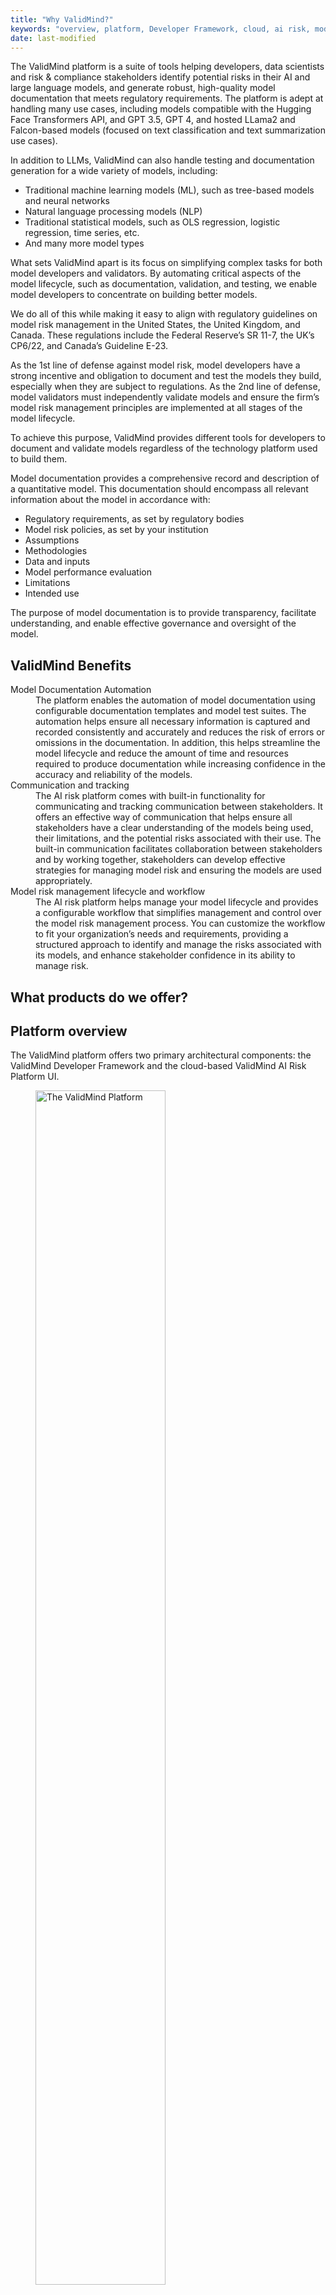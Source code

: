 ```yaml
---
title: "Why ValidMind?"
keywords: "overview, platform, Developer Framework, cloud, ai risk, model risk management, ValidMind"
date: last-modified
---
```


The ValidMind platform is a suite of tools helping developers, data scientists and risk & compliance stakeholders identify potential risks in their AI and large language models, and generate robust, high-quality model documentation that meets regulatory requirements. The platform is adept at handling many use cases, including models compatible with the Hugging Face Transformers API, and GPT 3.5, GPT 4, and hosted LLama2 and Falcon-based models (focused on text classification and text summarization use cases).

In addition to LLMs, ValidMind can also handle testing and documentation generation for a wide variety of models, including:

- Traditional machine learning models (ML), such as tree-based models and neural networks
- Natural language processing models (NLP)
- Traditional statistical models, such as OLS regression, logistic regression, time series, etc.
- And many more model types

What sets ValidMind apart is its focus on simplifying complex tasks for both model developers and validators. By automating critical aspects of the model lifecycle, such as documentation, validation, and testing, we enable model developers to concentrate on building better models. 

We do all of this while making it easy to align with regulatory guidelines on model risk management in the United States, the United Kingdom, and Canada. These regulations include the Federal Reserve's SR 11-7, the UK's CP6/22, and Canada's Guideline E-23.

As the 1st line of defense against model risk, model developers have a strong incentive and obligation to document and test the models they build, especially when they are subject to regulations. As the 2nd line of defense, model validators must independently validate models and ensure the firm's model risk management principles are implemented at all stages of the model lifecycle.

To achieve this purpose, ValidMind provides different tools for developers to document and validate models regardless of the technology platform used to build them. 

Model documentation provides a comprehensive record and description of a quantitative model. This documentation should encompass all relevant information about the model in accordance with:

- Regulatory requirements, as set by regulatory bodies
- Model risk policies, as set by your institution
- Assumptions
- Methodologies
- Data and inputs
- Model performance evaluation
- Limitations
- Intended use

The purpose of model documentation is to provide transparency, facilitate understanding, and enable effective governance and oversight of the model.

## ValidMind Benefits

Model Documentation Automation
: The platform enables the automation of model documentation using configurable documentation templates and model test suites. The automation helps ensure all necessary information is captured and recorded consistently and accurately and reduces the risk of errors or omissions in the documentation.  In addition, this helps streamline the model lifecycle and reduce the amount of time and resources required to produce documentation while increasing confidence in the accuracy and reliability of the models.

Communication and tracking
: The AI risk platform comes with built-in functionality for communicating and tracking communication between stakeholders. It offers an effective way of communication that helps ensure all stakeholders have a clear understanding of the models being used, their limitations, and the potential risks associated with their use. The built-in communication facilitates collaboration between stakeholders and by working together, stakeholders can develop effective strategies for managing model risk and ensuring the models are used appropriately.

Model risk management lifecycle and workflow
: The AI risk platform helps manage your model lifecycle and provides a configurable workflow that simplifies management and control over the model risk management process. You can customize the workflow to fit your organization's needs and requirements, providing a structured approach to identify and manage the risks associated with its models, and enhance stakeholder confidence in its ability to manage risk. 

## What products do we offer?
## Platform overview

The ValidMind platform offers two primary architectural components: the ValidMind Developer Framework and the cloud-based ValidMind AI Risk Platform UI.

![The ValidMind Platform](platform-overview.png){width=70% fig-align="center" fig-alt="An image showing the two main components of ValidMind. The Developer Framework that integrates with your existing developer environment, and the ValidMind AI risk platform."}

### ValidMind Developer Framework

<!--- NR Add some visual representation of the Developer Framework here --->

The ValidMind Developer Framework offers model developers a systematic approach to documenting and testing risk models with repeatability and consistency. The Developer Framework streamlines the process of generating documentation for AI/ML and algorithmic models, helping you proactively identify potential risks through rigorous testing.

The Developer Framework consists of a client-side library, API endpoints for models and testing, and validation tests that streamline the model development process. Implemented as a series of independent libraries in Python and R, our framework ensures compatibility and flexibility with diverse set of developer environments and requirements.

With the Developer Framework, you can:

- **Automate documentation** — Add comprehensive documentation as metadata while you build models to be shared with model validators, streamlining and speeding up the process.
- **Run test suites** — Identify potential risks for a diverse range of statistical and AI/LLM/ML models by assessing data quality, model outcomes, robustness, and explainability.
- **Integrate with your development environment** — Seamlessly incorporate the framework into your existing model development environment, connecting to your existing model code and data sets.
- **Upload documentation data** — Send qualitative and quantitative test data to the AI risk platform to generate the model documentation for review and approval, fostering effective collaboration with model reviewers and validators.

### ValidMind AI Risk Platform 

<!--- NR Add some visual representation of the platform UI here --->

The ValidMind Platform UI provides a comprehensive suite of tools, guidelines, and best practices. You use the platform to review and evaluate models and model documentation to ensure they comply with organizational and regulatory requirements.

The platform employs a multi-tenant architecture, hosting the cloud-based user interface, APIs, databases, and internal services. The design ensures efficient resource utilization and offers a highly scalable solution for organizations of varying sizes.

With the ValidMind Platform, you can:

- **Track your model inventory** — Manage the model lifecycle, track the workflow status for models, plan for upcoming validation dates, and more.
- **Work on validation projects** — Collaborate with developers and validators to review documentation, add findings, keep track of review statuses, and generate validation reports.
- **Configure workflows** — Set up ValidMind to follow your existing model risk management processes, manage statuses for different parts of the workflow, and get an end-to-end view of workflows and who is involved.
- **Use, create, or edit tests, test suites, and templates** — Create and/or configure required validation tests, test suites, and documentation templates for specific model use cases, tailoring it to your own specific needs.
- **Integrate with your stack** — Import and export model documentation and validation reports.

## Benefits

ValidMind offers a comprehensive platform designed to meet the regulatory compliance and model risk management (MRM) needs of financial institutions. 

Each regulation emphasizes governance, model validation, and controls to ensure robust model risk management and effective ongoing monitoring.

### Regulatory compliance 

The design of our platform aligns with guidelines such as SR 11-7, CP6/22, and Guideline E-23, ensuring models are developed, implemented, and maintained with minimal risk. 

How our platform helps you with regulatory compliance:

SR 11-7: Guidance on Model Risk Management (U.S.): 
:This U.S. regulation focuses on robust model risk management for banks and financial institutions. It outlines three core components: 
   
   1. Model development, implementation, and use: Ensures that models are developed and implemented correctly.
   2. Model validation: Requires rigorous testing and validation of models.
   3. Governance and controls: Stresses the importance of governance structures and control mechanisms.
   
   The regulation also mandates ongoing monitoring and periodic reviews to ensure models remain valid and effective.

CP6/22 – Model risk management principles for banks (UK)
: This UK regulation adopts a principles-based approach and applies to banks and building societies. It covers four main areas:
   
   1. Model risk governance: Establishes the governance structures needed for effective model risk management.
   2. Model inventory: Requires institutions to maintain an inventory of all models.
   3. Model validation: Mandates independent validation of models.
   4. Internal audit: Requires an internal audit to assess model risk management.
   
   The regulation encourages a proportionate application of these principles based on the size and complexity of the institution.

Guideline-E23: Enterprise-Wide Model Risk Management for Deposit-Taking Institutions (Canada)
: This Canadian regulation applies to a range of deposit-taking institutions and emphasizes an enterprise-wide approach to model risk management. It covers:
   
   1. Model development, validation, approval, review, modification, and decommission: Provides a comprehensive framework for the entire lifecycle of a model.
   2. Differentiation between institutions: Makes a distinction between institutions that have internal models approved for regulatory capital purposes (IMAIs) and other standardized institutions (SIs), with different compliance expectations for each.
   
   Each of these regulations aims to ensure that financial models are developed, implemented, and maintained in a manner that minimizes risk and complies with governance standards.

#### References

- [SR 11-7: Guidance on Model Risk Management](https://www.federalreserve.gov/supervisionreg/srletters/sr1107.htm)
- [CP6/22 – Model risk management principles for banks](https://www.osfi-bsif.gc.ca/Eng/fi-if/rg-ro/gdn-ort/gl-ld/Pages/e23.aspx)
- [Guideline-E23: Enterprise-Wide Model Risk Management for Deposit-Taking Institutions](https://www.osfi-bsif.gc.ca/Eng/fi-if/rg-ro/gdn-ort/gl-ld/Pages/e23.aspx)

### Governance
ValidMind provides robust features that are in alignment with the strong emphasis that regulations place on governance and controls. The platform includes workflows for various stages of approval, thereby fulfilling the formal approval processes that are often mandated by regulatory guidelines. This ensures that models are developed, validated, and deployed within a controlled and well-governed environment.

Model validation and approval
: ValidMind offers automated features that ensure models meet the effective validation criteria as mandated by regulations. The platform is also equipped with comprehensive risk assessment tools, allowing institutions to conduct thorough evaluations of model-related risks. Additionally, ValidMind includes an inventory feature that allows for the cataloging of all models used within an organization, which is a requirement often stipulated in regulatory guidelines.

Documentation
: ValidMind has built-in features that facilitate the generation of comprehensive and thorough documentation. This includes the recording of all relevant information, such as assumptions, methodologies, data inputs, performance evaluations, and limitations. This level of detail in documentation not only meets but often exceeds the requirements set forth by regulatory bodies.

Monitoring
: For monitoring (and materiality assessment), ValidMind offers real-time analytics and performance tracking features. These capabilities are in line with the ongoing monitoring requirements often found in regulatory guidelines. The platform also allows for the classification of models based on their risk levels, thereby meeting the need for materiality assessments as emphasized by regulations.

### Best Practices
ValidMind also serves as a tool for implementing best practices in Model Risk Management. For model developers, who serve as the first line of defense against model risk, the platform offers a range of tools that facilitate the documentation and testing of models, especially those that are subject to regulations. For model validators, who serve as the second line of defense, ValidMind provides the capabilities to independently validate models and ensure that the organization's MRM principles are implemented throughout the model lifecycle.

Model Documentation Automation
: One of the standout benefits of using ValidMind is the automation of model documentation. The platform enables this through configurable documentation templates and model test plans. This level of automation ensures that all necessary information is captured and recorded in a consistent and accurate manner. It also significantly reduces the risk of errors or omissions in the documentation. Furthermore, this automation streamlines the entire model lifecycle and minimizes the amount of time and resources required to produce reliable and accurate documentation.

Communication and Tracking
: ValidMind comes with built-in functionality that facilitates communication and tracking between various stakeholders. This feature offers an effective way of ensuring that all parties involved have a clear and comprehensive understanding of the models being used, their limitations, and the associated risks. The built-in communication tools also facilitate collaboration among stakeholders. By working together, they can develop effective strategies for managing model risk and ensuring that models are used in an appropriate and responsible manner.

Management of Model Lifecycle and Custom Workflows
: Another benefit of using ValidMind is its ability to manage the model lifecycle effectively. The platform provides a configurable workflow that simplifies the management and control over the entire model risk management process. Organizations have the flexibility to customize this workflow to fit their specific needs and requirements. This provides a structured approach to identify and manage the risks associated with various models, thereby enhancing stakeholder confidence in the organization's ability to manage risk effectively.

## Related topics

Ready to try out ValidMind? Try the [Quickstart](quickstart.qmd).

